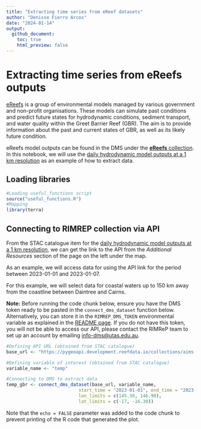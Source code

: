 ---
title: "Extracting time series from eReef datasets"
author: "Denisse Fierro Arcos"
date: "2024-01-14"
output:
  github_document:
    toc: true
    html_preview: false
---

# Extracting time series from eReefs outputs

[eReefs](https://research.csiro.au/ereefs/) is a group of environmental models managed by various government and non-profit organisations. These models can simulate past conditions and predict future states for hydrodynamic conditions, sediment transport, and water quality within the Greet Barrier Reef (GBR). The aim is to provide information about the past and current states of GBR, as well as its likely future condition.  
  
eReefs model outputs can be found in the DMS under the [**eReefs** collection](https://stac.development.reefdata.io/browser/collections/ereefs). In this notebook, we will use the [daily hydrodynamic model outputs at a 1 km resolution](https://stac.development.reefdata.io/browser/collections/ereefs/items/aims-ereefs-agg-hydrodynamic-1km-daily?.asset=asset-data) as an example of how to extract data.  
  
## Loading libraries
  
```{r, message = F, warning = F}
#Loading useful_functions script
source("useful_functions.R")
#Mapping
library(terra)
```

## Connecting to RIMREP collection via API

From the STAC catalogue item for the [daily hydrodynamic model outputs at a 1 km resolution](https://stac.development.reefdata.io/browser/collections/ereefs/items/aims-ereefs-agg-hydrodynamic-1km-daily?.asset=asset-data), we can get the link to the API from the *Additional Resources* section of the page on the left under the map.  
    
As an example, we will access data for using the API link for the period between 2023-01-01 and 2023-01-07. 

For this example, we will select data for coastal waters up to 150 km away from the coastline between Daintree and Cairns.  
  
**Note:** Before running the code chunk below, ensure you have the DMS token ready to be pasted in the `connect_dms_dataset` function below. Alternatively, you can store it in the `RIMREP_DMS_TOKEN` environmental variable as explained in the [README page](https://github.com/aodn/rimrep-training/blob/main/CoTS-training-Jan2024/README.md). If you do not have this token, you will not be able to access our API, please contact the RIMReP team to set up an account by emailing [info-dms@utas.edu.au](mailto:info-dms@utas.edu.au).  
    
```{r}
#Defining API URL (obtained from STAC catalogue)
base_url <- "https://pygeoapi.development.reefdata.io/collections/aims-ereefs-agg-hydrodynamic-1km-daily/coverage"

#Defining variable of interest (obtained from STAC catalogue)
variable_name <- "temp"

#Connecting to DMS to extract data
temp_gbr <- connect_dms_dataset(base_url, variable_name,
                           start_time = "2023-01-01", end_time = "2023-01-07", 
                           lon_limits = c(145.30, 146.90),
                           lat_limits = c(-17, -16.30))
```

Note that the `echo = FALSE` parameter was added to the code chunk to prevent printing of the R code that generated the plot.
